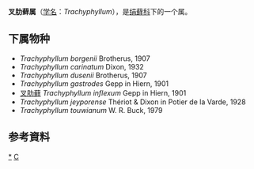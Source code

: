 {{Automatic Taxobox
| taxon = Trachyphyllum
| authority = 
}}

'''叉肋藓属'''（[[学名|学名]]：''Trachyphyllum''），是[[绢藓科|绢藓科]]下的一个属。

==下属物种==
* ''Trachyphyllum borgenii'' Brotherus, 1907
* ''Trachyphyllum carinatum'' Dixon, 1932
* ''Trachyphyllum dusenii'' Brotherus, 1907
* ''Trachyphyllum gastrodes'' Gepp in Hiern, 1901
* [[叉肋藓|叉肋藓]] ''Trachyphyllum inflexum'' Gepp in Hiern, 1901
* ''Trachyphyllum jeyporense'' Thériot & Dixon in Potier de la Varde, 1928
* ''Trachyphyllum touwianum'' W. R. Buck, 1979

==参考資料==
{{reflist}}

{{taxonbar}}
[[Category:_叉肋藓属|*]]
[[Category:_绢藓科|C]]